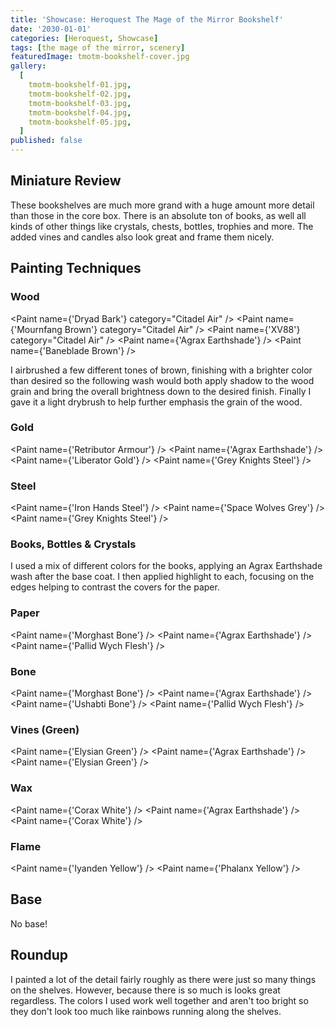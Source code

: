 ```yaml
---
title: 'Showcase: Heroquest The Mage of the Mirror Bookshelf'
date: '2030-01-01'
categories: [Heroquest, Showcase]
tags: [the mage of the mirror, scenery]
featuredImage: tmotm-bookshelf-cover.jpg
gallery:
  [
    tmotm-bookshelf-01.jpg,
    tmotm-bookshelf-02.jpg,
    tmotm-bookshelf-03.jpg,
    tmotm-bookshelf-04.jpg,
    tmotm-bookshelf-05.jpg,
  ]
published: false
---
```



## Miniature Review

These bookshelves are much more grand with a huge amount more detail than those in the core box. There is an absolute
ton of books, as well all kinds of other things like crystals, chests, bottles, trophies and more. The added vines and
candles also look great and frame them nicely.

## Painting Techniques

### Wood

<Paint name={'Dryad Bark'} category="Citadel Air" />
<Paint name={'Mournfang Brown'} category="Citadel Air" />
<Paint name={'XV88'} category="Citadel Air" />
<Paint name={'Agrax Earthshade'} />
<Paint name={'Baneblade Brown'} />

I airbrushed a few different tones of brown, finishing with a brighter color than desired so the following wash
would both apply shadow to the wood grain and bring the overall brightness down to the desired finish.
Finally I gave it a light drybrush to help further emphasis the grain of the wood.

### Gold

<Paint name={'Retributor Armour'} />
<Paint name={'Agrax Earthshade'} />
<Paint name={'Liberator Gold'} />
<Paint name={'Grey Knights Steel'} />

### Steel

<Paint name={'Iron Hands Steel'} />
<Paint name={'Space Wolves Grey'} />
<Paint name={'Grey Knights Steel'} />

### Books, Bottles & Crystals

I used a mix of different colors for the books, applying an Agrax Earthshade wash after the base coat. I then applied
highlight to each, focusing on the edges helping to contrast the covers for the paper.

### Paper

<Paint name={'Morghast Bone'} />
<Paint name={'Agrax Earthshade'} />
<Paint name={'Pallid Wych Flesh'} />

### Bone

<Paint name={'Morghast Bone'} />
<Paint name={'Agrax Earthshade'} />
<Paint name={'Ushabti Bone'} />
<Paint name={'Pallid Wych Flesh'} />

### Vines (Green)

<Paint name={'Elysian Green'} />
<Paint name={'Agrax Earthshade'} />
<Paint name={'Elysian Green'} />

### Wax

<Paint name={'Corax White'} />
<Paint name={'Agrax Earthshade'} />
<Paint name={'Corax White'} />

### Flame

<Paint name={'Iyanden Yellow'} />
<Paint name={'Phalanx Yellow'} />

## Base

No base!

## Roundup

I painted a lot of the detail fairly roughly as there were just so many things on the shelves. However, because there
is so much is looks great regardless. The colors I used work well together and aren't too bright so they don't look
too much like rainbows running along the shelves.
